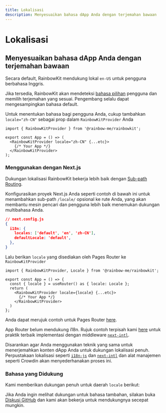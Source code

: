 ```yaml
---
title: Lokalisasi
description: Menyesuaikan bahasa dApp Anda dengan terjemahan bawaan
---
```


# Lokalisasi

## Menyesuaikan bahasa dApp Anda dengan terjemahan bawaan

Secara default, RainbowKit mendukung lokal `en-US` untuk pengguna berbahasa Inggris.

Jika tersedia, RainbowKit akan mendeteksi [bahasa pilihan](https://developer.mozilla.org/en-US/docs/Web/API/Navigator/language) pengguna dan memilih terjemahan yang sesuai. Pengembang selalu dapat mengesampingkan bahasa default.

Untuk menentukan bahasa bagi pengguna Anda, cukup tambahkan `locale="zh-CN"` sebagai prop dalam `RainbowKitProvider` Anda

```tsx
import { RainbowKitProvider } from '@rainbow-me/rainbowkit';

export const App = () => (
  <RainbowKitProvider locale="zh-CN" {...etc}>
    {/* Your App */}
  </RainbowKitProvider>
);
```

### Menggunakan dengan Next.js

Dukungan lokalisasi RainbowKit bekerja lebih baik dengan [Sub-path Routing](https://nextjs.org/docs/pages/building-your-application/routing/internationalization#sub-path-routing).

Konfigurasikan proyek Next.js Anda seperti contoh di bawah ini untuk menambahkan sub-path `/locale/` opsional ke rute Anda, yang akan membantu mesin pencari dan pengguna lebih baik menemukan dukungan multibahasa Anda.

```json
// next.config.js
{
  i18n: {
    locales: ['default', 'en', 'zh-CN'],
    defaultLocale: 'default',
  },
}
```

Lalu berikan `locale` yang disediakan oleh Pages Router ke `RainbowKitProvider`

```tsx
import { RainbowKitProvider, Locale } from '@rainbow-me/rainbowkit';

export const App = () => {
  const { locale } = useRouter() as { locale: Locale };
  return (
    <RainbowKitProvider locale={locale} {...etc}>
      {/* Your App */}
    </RainbowKitProvider>
  )
};
```

Anda dapat merujuk contoh untuk Pages Router [here](https://github.com/rainbow-me/rainbowkit/tree/main/examples/with-next).

App Router belum mendukung i18n. Rujuk contoh terpisah kami [here](https://github.com/rainbow-me/rainbowkit/tree/main/examples/with-next-app-i18n) untuk praktik terbaik implementasi dengan middleware [`next-intl`](https://github.com/amannn/next-intl).

Disarankan agar Anda menggunakan teknik yang sama untuk menerjemahkan konten dApp Anda untuk dukungan lokalisasi penuh. Perpustakaan lokalisasi seperti [`i18n-js`](https://github.com/fnando/i18n) dan [`next-intl`](https://github.com/amannn/next-intl) dan alat manajemen seperti Crowdin akan menyederhanakan proses ini.

### Bahasa yang Didukung

Kami memberikan dukungan penuh untuk daerah `locale` berikut:

<Table
  header={[
    'Bahasa', 'Wilayah', 'Lokal', 'Singkatan'
  ]}
  dataTypes={[
    'string', 'string', 'code', 'code'
  ]}
  data={[
    ['English', 'United States 🇺🇸', 'en-US', 'en'],
    ['中文', 'Mainland China 🇨🇳', 'zh-CN', 'zh-Hans', 'zh'],
    ['繁體中文', 'Hong Kong 🇭🇰', 'zh-HK'],
    ['繁體中文', 'Taiwan 🇹🇼', 'zh-TW', 'zh-Hant'],
    ['हिंदी', 'India 🇮🇳', 'hi-IN', 'hi'],
    ['Español', 'Latin America 🌎', 'es-419', 'es'],
    ['Français', 'France 🇫🇷', 'fr-FR', 'fr'],
    ['العربية', 'Middle East 🌍', 'ar-AR', 'ar'],
    ['Português', 'Brazil 🇧🇷', 'pt-BR', 'pt'],
    ['Русский', 'Russia 🇷🇺', 'ru-RU', 'ru'],
    ['Bahasa Indonesia', 'Indonesia 🇮🇩', 'id-ID', 'id'],
    ['日本語', 'Japan 🇯🇵', 'ja-JP', 'ja'],
    ['Türkçe', 'Turkey 🇹🇷', 'tr-TR', 'tr'],
    ['한국어', 'South Korea 🇰🇷', 'ko-KR', 'ko'],
    ['ภาษาไทย', 'Thailand 🇹🇭', 'th-TH', 'th'],
    ['українська', 'Ukraine 🇺🇦', 'uk-UA', 'ua'],
  ]}
/>

Jika Anda ingin melihat dukungan untuk bahasa tambahan, silakan buka [Diskusi GitHub](https://github.com/rainbow-me/rainbowkit/discussions/new?category=ideas) dan kami akan bekerja untuk mendukungnya secepat mungkin.
